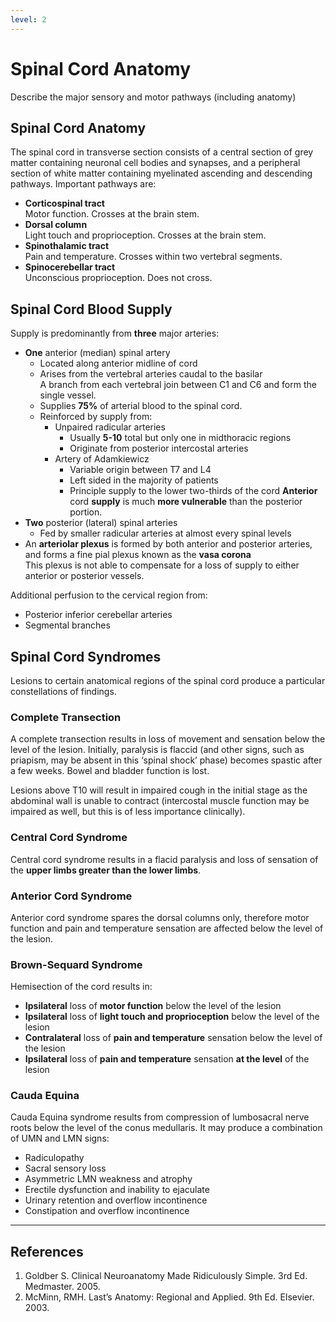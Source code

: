 ```yaml
---
level: 2
---
```


# Spinal Cord Anatomy

:::CICM
Describe the major sensory and motor pathways (including anatomy)
:::

## Spinal Cord Anatomy

The spinal cord in transverse section consists of a central section of grey matter containing neuronal cell bodies and synapses, and a peripheral section of white matter containing myelinated ascending and descending pathways. Important pathways are:

* **Corticospinal tract**\
Motor function. Crosses at the brain stem.
* **Dorsal column**\
Light touch and proprioception. Crosses at the brain stem.
* **Spinothalamic tract**\
Pain and temperature. Crosses within two vertebral segments.
* **Spinocerebellar tract**\
Unconscious proprioception. Does not cross.


## Spinal Cord Blood Supply

Supply is predominantly from **three** major arteries:

* **One** anterior (median) spinal artery
	* Located along anterior midline of cord
	* Arises from the vertebral arteries caudal to the basilar\
	A branch from each vertebral join between C1 and C6 and form the single vessel.
	* Supplies **75%** of arterial blood to the spinal cord.
	* Reinforced by supply from:
		* Unpaired radicular arteries
			* Usually **5-10** total but only one in midthoracic regions\
			* Originate from posterior intercostal arteries
		* Artery of Adamkiewicz
			* Variable origin between T7 and L4
			* Left sided in the majority of patients
			* Principle supply to the lower two-thirds of the cord
	**Anterior** cord **supply** is much **more vulnerable** than the posterior portion.
* **Two** posterior (lateral) spinal arteries
	* Fed by smaller radicular arteries at almost every spinal levels
* An **arteriolar plexus** is formed by both anterior and posterior arteries, and forms a fine pial plexus known as the **vasa corona**\
This plexus is not able to compensate for a loss of supply to either anterior or posterior vessels.


Additional perfusion to the cervical region from:

* Posterior inferior cerebellar arteries
* Segmental branches


## Spinal Cord Syndromes

Lesions to certain anatomical regions of the spinal cord produce a particular constellations of findings.

### Complete Transection

A complete transection results in loss of movement and sensation below the level of the lesion. Initially, paralysis is flaccid (and other signs, such as priapism, may be absent in this 'spinal shock' phase) becomes spastic after a few weeks. Bowel and bladder function is lost.

Lesions above T10 will result in impaired cough in the initial stage as the abdominal wall is unable to contract (intercostal muscle function may be impaired as well, but this is of less importance clinically). 

### Central Cord Syndrome

Central cord syndrome results in a flacid paralysis and loss of sensation of the **upper limbs greater than the lower limbs**.

### Anterior Cord Syndrome

Anterior cord syndrome spares the dorsal columns only, therefore motor function and pain and temperature sensation are affected below the level of the lesion.

### Brown-Sequard Syndrome

Hemisection of the cord results in:

* **Ipsilateral** loss of **motor function** below the level of the lesion
* **Ipsilateral** loss of **light touch and proprioception** below the level of the lesion
* **Contralateral** loss of **pain and temperature** sensation below the level of the lesion
* **Ipsilateral** loss of **pain and temperature** sensation **at the level** of the lesion

### Cauda Equina

Cauda Equina syndrome results from compression of lumbosacral nerve roots below the level of the conus medullaris. It may produce a combination of UMN and LMN signs:

* Radiculopathy
* Sacral sensory loss
* Asymmetric LMN weakness and atrophy
* Erectile dysfunction and inability to ejaculate
* Urinary retention and overflow incontinence
* Constipation and overflow incontinence

---

## References

1. Goldber S. Clinical Neuroanatomy Made Ridiculously Simple. 3rd Ed. Medmaster. 2005.
2. McMinn, RMH. Last's Anatomy: Regional and Applied. 9th Ed. Elsevier. 2003.
